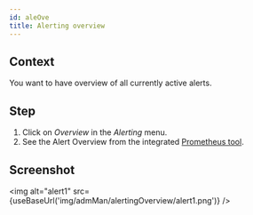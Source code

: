 ```yaml
---
id: aleOve
title: Alerting overview
---
```



## Context

You want to have overview of all currently active alerts. 

## Step

1. Click on _Overview_ in the _Alerting_ menu.
2. See the Alert Overview from the integrated [Prometheus tool](https://prometheus.io/).

## Screenshot

<img alt="alert1" src={useBaseUrl('img/admMan/alertingOverview/alert1.png')} />
